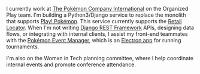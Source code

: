 I currently work at [The Pokémon Company International](https://www.pokemon.com/us/about-pokemon/) on the Organized Play team.
I'm building a Python3/Django service to replace the monolith that supports [Play! Pokémon](https://www.pokemon.com/us/play-pokemon/).
This service currently supports the [Retail Locator](https://events.pokemon.com/en-us/locations). When I'm not writing [Django REST Framework](https://www.django-rest-framework.org/) APIs, designing data flows, or integrating with internal clients,
I assist my front-end teammates with the [Pokémon Event Manager](https://www.pokemon.com/us/pokemon-news/the-new-pokemon-event-manager-has-arrived/), which is an
[Electron app](https://www.electronjs.org/) for running tournaments.

I'm also on the Womxn in Tech planning committee, where I help coordinate internal events and promote conference attendance.

